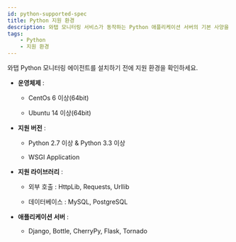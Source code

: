 ```yaml
---
id: python-supported-spec
title: Python 지원 환경
description: 와탭 모니터링 서비스가 동작하는 Python 애플리케이션 서버의 기본 사양을 알아보세요.
tags:
    - Python
    - 지원 환경
---
```


와탭 Python 모니터링 에이전트를 설치하기 전에 지원 환경을 확인하세요.

* **운영체제** :

    * CentOs 6 이상(64bit)
    
    * Ubuntu 14 이상(64bit)

* **지원 버전** :

    * Python 2.7 이상 & Python 3.3 이상

    * WSGI Application

* **지원 라이브러리** :

    * 외부 호출 : HttpLib, Requests, Urllib

    * 데이터베이스 : MySQL, PostgreSQL

* **애플리케이션 서버** :

    * Django, Bottle, CherryPy, Flask, Tornado


